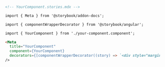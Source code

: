 ```md
<!-- YourComponent.stories.mdx -->

import { Meta } from '@storybook/addon-docs';

import { componentWrapperDecorator } from '@storybook/angular';

import { YourComponent } from './your-component.component';

<Meta
  title="YourComponent"
  component={YourComponent}
  decorators={[componentWrapperDecorator((story) => `<div style="margin: 3em">${story}</div>`)]}
/>
```
